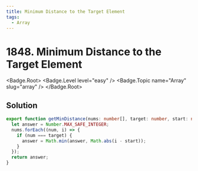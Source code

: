 ```yaml
---
title: Minimum Distance to the Target Element
tags:
  - Array
---
```


# 1848. Minimum Distance to the Target Element

<Badge.Root>
  <Badge.Level level="easy" />
  <Badge.Topic name="Array" slug="array" />
</Badge.Root>

## Solution

```typescript filename="solution.ts" copy
export function getMinDistance(nums: number[], target: number, start: number): number {
  let answer = Number.MAX_SAFE_INTEGER;
  nums.forEach((num, i) => {
    if (num === target) {
      answer = Math.min(answer, Math.abs(i - start));
    }
  });
  return answer;
}
```

<ProblemLink
  codingSite="leetcode"
  href="https://leetcode.com/problems/minimum-distance-to-the-target-element"
  title="Minimum Distance to the Target Element"
/>
